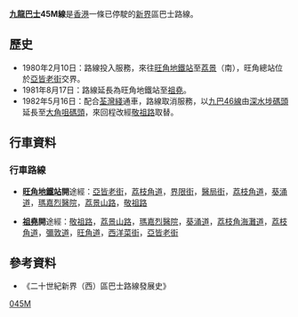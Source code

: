 {{公共汽車路線資訊
|路線名稱=九龍巴士45M線 
|外文名稱=KMB Route 45M
|代表圖像=
|圖像尺寸=
|代表圖像二=
|圖像尺寸二=
|經營者=九龍巴士
|所屬車廠=荔枝角車廠（L）
|路線用車=
|路綫資訊=
|起點站=[[旺角站|旺角鐵路站]]
|途經地點=[[荔景|荔景]]
|去程途經地點=
|回程途經地點=
|終點站=[[祖堯邨|祖堯]]
|路線性質=
|全程行駛里程=
|單程行駛里程=
|全程行車時間=
|單程行車時間=
|服務時間=
|起點站服務時間=05:45-23:30（假日23:33）
|終點站服務時間=06:15-00:00（假日00:03）
|班次頻率=12-15分
|全程收費=$0.5
|分段收費站點=
|去程分段收費站點=
|回程分段收費站點=
|服務時間以外替代路線=
|主要競爭交通=
|備註=
}}

'''[[九龍巴士|九龍巴士]]45M線'''是[[香港|香港]]一條已停駛的[[新界|新界]]區巴士路線。

==歷史==
*1980年2月10日：路線投入服務，來往[[旺角地鐵站|旺角地鐵站]]至[[荔景|荔景]]（南），旺角總站位於[[亞皆老街|亞皆老街]]交界。
*1981年8月17日：路線延長為旺角地鐵站至[[祖堯邨|祖堯]]。
*1982年5月16日：配合[[荃灣綫|荃灣綫]]通車，路線取消服務，以[[九龍巴士46線|九巴46線]]由[[深水埗碼頭|深水埗碼頭]]延長至[[大角咀碼頭|大角咀碼頭]]，來回程改經[[敬祖路|敬祖路]]取替。

==行車資料==
===行車路線===
*'''[[旺角地鐵站|旺角地鐵站]]開'''途經：[[亞皆老街|亞皆老街]]，[[荔枝角道|荔枝角道]]，[[界限街|界限街]]，[[醫局街|醫局街]]，[[荔枝角道|荔枝角道]]，[[葵涌道|葵涌道]]，[[瑪嘉烈醫院|瑪嘉烈醫院]]，[[荔景山路|荔景山路]]，[[敬祖路|敬祖路]]

*'''[[祖堯邨|祖堯]]開'''途經：[[敬祖路|敬祖路]]，[[荔景山路|荔景山路]]，[[瑪嘉烈醫院|瑪嘉烈醫院]]，[[葵涌道|葵涌道]]，[[荔枝角海灘道|荔枝角海灘道]]，[[荔枝角道|荔枝角道]]，[[彌敦道|彌敦道]]，[[旺角道|旺角道]]，[[西洋菜街|西洋菜街]]，[[亞皆老街|亞皆老街]]

==參考資料==
{{References}}
*《二十世紀新界（西）區巴士路線發展史》

[[Category:已取消九龍巴士路線|045M]]
